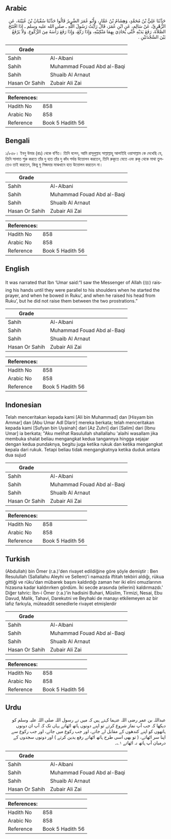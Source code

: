 ## Arabic


<div dir="rtl" lang="ar" style={{fontSize:'larger',backgroundColor:'#f8f9fa',padding:20}}>
حَدَّثَنَا عَلِيُّ بْنُ مُحَمَّدٍ، وَهِشَامُ بْنُ عَمَّارٍ، وَأَبُو عُمَرَ الضَّرِيرُ قَالُوا حَدَّثَنَا سُفْيَانُ بْنُ عُيَيْنَةَ، عَنِ الزُّهْرِيِّ، عَنْ سَالِمٍ، عَنِ ابْنِ عُمَرَ، قَالَ رَأَيْتُ رَسُولَ اللَّهِ ـ صلى الله عليه وسلم ـ إِذَا افْتَتَحَ الصَّلاَةَ، رَفَعَ يَدَيْهِ حَتَّى يُحَاذِيَ بِهِمَا مَنْكِبَيْهِ، وَإِذَا رَكَعَ، وَإِذَا رَفَعَ رَأْسَهُ مِنَ الرُّكُوعِ. وَلاَ يَرْفَعُ بَيْنَ السَّجْدَتَيْنِ ‏.‏
</div>
<div style={{backgroundColor:'#f8f9fa',padding:20, marginBottom: 10}}><table> <thead> <tr> <th>Grade</th> <th></th> </tr> </thead> <tbody> <tr><td>Sahih</td><td>Al-Albani</td></tr><tr><td>Sahih</td><td>Muhammad Fouad Abd al-Baqi</td></tr><tr><td>Sahih</td><td>Shuaib Al Arnaut</td></tr><tr><td>Hasan Or Sahih</td><td>Zubair Ali Zai</td></tr></tbody></table><table> <thead> <tr> <th>References:</th> <th></th> </tr> </thead> <tbody><tr><td>Hadith No</td><td>858</td></tr><tr><td>Arabic No</td><td>858</td></tr><tr><td>Reference</td><td>Book 5 Hadith 56</td></tr></tbody></table></div>

## Bengali


<div dir="ltr" lang="bn" style={{fontSize:'larger',backgroundColor:'#f8f9fa',padding:20}}>
১/৮৫৮। ইবনু উমার (রাঃ) থেকে বর্ণিত। তিনি বলেন, আমি রাসূলুল্লাহ সাল্লাল্লাহু আলাইহি ওয়াসাল্লাম কে দেখেছি যে, তিনি সালাত শুরু করতে তাঁর দু হাত তাঁর দু কাঁধ পর্যন্ত উত্তোলন করতেন, তিনি রুকূতে যেতে এবং রুকূ থেকে মাথা তুলতেও তাই করতেন, কিন্তু দু সিজদার মাঝখানে হাত উত্তোলন করতেন না।
</div>
<div style={{backgroundColor:'#f8f9fa',padding:20, marginBottom: 10}}><table> <thead> <tr> <th>Grade</th> <th></th> </tr> </thead> <tbody> <tr><td>Sahih</td><td>Al-Albani</td></tr><tr><td>Sahih</td><td>Muhammad Fouad Abd al-Baqi</td></tr><tr><td>Sahih</td><td>Shuaib Al Arnaut</td></tr><tr><td>Hasan Or Sahih</td><td>Zubair Ali Zai</td></tr></tbody></table><table> <thead> <tr> <th>References:</th> <th></th> </tr> </thead> <tbody><tr><td>Hadith No</td><td>858</td></tr><tr><td>Arabic No</td><td>858</td></tr><tr><td>Reference</td><td>Book 5 Hadith 56</td></tr></tbody></table></div>

## English


<div dir="ltr" lang="en" style={{fontSize:'larger',backgroundColor:'#f8f9fa',padding:20}}>
It was narrated that Ibn ‘Umar said:“I saw the Messenger of Allah (ﷺ) raising his hands until they were parallel to his shoulders when he started the prayer, and when he bowed in Ruku’, and when he raised his head from Ruku’, but he did not raise them between the two prostrations.”
</div>
<div style={{backgroundColor:'#f8f9fa',padding:20, marginBottom: 10}}><table> <thead> <tr> <th>Grade</th> <th></th> </tr> </thead> <tbody> <tr><td>Sahih</td><td>Al-Albani</td></tr><tr><td>Sahih</td><td>Muhammad Fouad Abd al-Baqi</td></tr><tr><td>Sahih</td><td>Shuaib Al Arnaut</td></tr><tr><td>Hasan Or Sahih</td><td>Zubair Ali Zai</td></tr></tbody></table><table> <thead> <tr> <th>References:</th> <th></th> </tr> </thead> <tbody><tr><td>Hadith No</td><td>858</td></tr><tr><td>Arabic No</td><td>858</td></tr><tr><td>Reference</td><td>Book 5 Hadith 56</td></tr></tbody></table></div>

## Indonesian


<div dir="ltr" lang="id" style={{fontSize:'larger',backgroundColor:'#f8f9fa',padding:20}}>
Telah menceritakan kepada kami [Ali bin Muhammad] dan [Hisyam bin Ammar] dan [Abu Umar Adl Dlarir] mereka berkata; telah menceritakan kepada kami [Sufyan bin Uyainah] dari [Az Zuhri] dari [Salim] dari [Ibnu Umar] ia berkata; "Aku melihat Rasulullah shallallahu 'alaihi wasallam jika membuka shalat beliau mengangkat kedua tangannya hingga sejajar dengan kedua pundaknya, begitu juga ketika rukuk dan ketika mengangkat kepala dari rukuk. Tetapi beliau tidak mengangkatnya ketika duduk antara dua sujud
</div>
<div style={{backgroundColor:'#f8f9fa',padding:20, marginBottom: 10}}><table> <thead> <tr> <th>Grade</th> <th></th> </tr> </thead> <tbody> <tr><td>Sahih</td><td>Al-Albani</td></tr><tr><td>Sahih</td><td>Muhammad Fouad Abd al-Baqi</td></tr><tr><td>Sahih</td><td>Shuaib Al Arnaut</td></tr><tr><td>Hasan Or Sahih</td><td>Zubair Ali Zai</td></tr></tbody></table><table> <thead> <tr> <th>References:</th> <th></th> </tr> </thead> <tbody><tr><td>Hadith No</td><td>858</td></tr><tr><td>Arabic No</td><td>858</td></tr><tr><td>Reference</td><td>Book 5 Hadith 56</td></tr></tbody></table></div>

## Turkish


<div dir="ltr" lang="tr" style={{fontSize:'larger',backgroundColor:'#f8f9fa',padding:20}}>
(Abdullah) bin Ömer (r.a.)'den rivayet edildiğine göre şöyle demiştir : Ben Resulullah (Sallallahu Aleyhi ve Sellem)'i namazda iftitah tekbiri aldığı, rükua gittiği ve rüku'dan mübarek başını kaldırdığı zaman her iki elini omuzlarının hizasına kadar kaldırırken gördüm. İki secde arasında (ellerini) kaldırmazdı.' Diğer tahric: İbn-i Ömer (r.a.)'in hadisini Buhari, Müslim, Tirmizi, Nesai, Ebu Davud, Malik, Tahavi, Darekutni ve Beyhaki de manayı etkilemeyen az bir lafız farkıyla, müteaddit senedlerle rivayet etmişlerdir
</div>
<div style={{backgroundColor:'#f8f9fa',padding:20, marginBottom: 10}}><table> <thead> <tr> <th>Grade</th> <th></th> </tr> </thead> <tbody> <tr><td>Sahih</td><td>Al-Albani</td></tr><tr><td>Sahih</td><td>Muhammad Fouad Abd al-Baqi</td></tr><tr><td>Sahih</td><td>Shuaib Al Arnaut</td></tr><tr><td>Hasan Or Sahih</td><td>Zubair Ali Zai</td></tr></tbody></table><table> <thead> <tr> <th>References:</th> <th></th> </tr> </thead> <tbody><tr><td>Hadith No</td><td>858</td></tr><tr><td>Arabic No</td><td>858</td></tr><tr><td>Reference</td><td>Book 5 Hadith 56</td></tr></tbody></table></div>

## Urdu


<div dir="rtl" lang="ur" style={{fontSize:'larger',backgroundColor:'#f8f9fa',padding:20}}>
عبداللہ بن عمر رضی اللہ عنہما کہتے ہیں کہ میں نے رسول اللہ صلی اللہ علیہ وسلم کو دیکھا کہ جب آپ نماز شروع کرتے تو اپنے دونوں ہاتھ اٹھاتے یہاں تک کہ آپ ان دونوں ہاتھوں کو اپنے کندھوں کے مقابل لے جاتے، اور جب رکوع میں جاتے، اور جب رکوع سے اپنا سر اٹھاتے، ( تو بھی اسی طرح ہاتھ اٹھاتے رفع یدین کرتے ) اور دونوں سجدوں کے درمیان آپ ہاتھ نہ اٹھاتے ۱؎۔
</div>
<div style={{backgroundColor:'#f8f9fa',padding:20, marginBottom: 10}}><table> <thead> <tr> <th>Grade</th> <th></th> </tr> </thead> <tbody> <tr><td>Sahih</td><td>Al-Albani</td></tr><tr><td>Sahih</td><td>Muhammad Fouad Abd al-Baqi</td></tr><tr><td>Sahih</td><td>Shuaib Al Arnaut</td></tr><tr><td>Hasan Or Sahih</td><td>Zubair Ali Zai</td></tr></tbody></table><table> <thead> <tr> <th>References:</th> <th></th> </tr> </thead> <tbody><tr><td>Hadith No</td><td>858</td></tr><tr><td>Arabic No</td><td>858</td></tr><tr><td>Reference</td><td>Book 5 Hadith 56</td></tr></tbody></table></div>